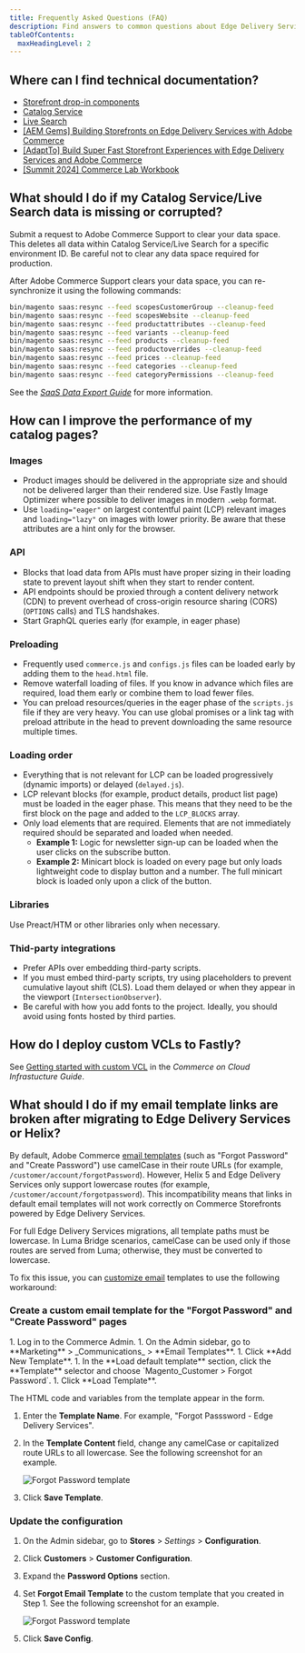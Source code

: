 ```yaml
---
title: Frequently Asked Questions (FAQ)
description: Find answers to common questions about Edge Delivery Services for Adobe Commerce storefronts.
tableOfContents:
  maxHeadingLevel: 2
---
```



## Where can I find technical documentation?

- [Storefront drop-in components](https://experienceleague.adobe.com/developer/commerce/storefront/)
- [Catalog Service](https://experienceleague.adobe.com/en/docs/commerce/catalog-service/guide-overview)
- [Live Search](https://experienceleague.adobe.com/en/docs/commerce/live-search/overview)
- [[AEM Gems] Building Storefronts on Edge Delivery Services with Adobe Commerce](https://experienceleaguecommunities.adobe.com/t5/adobe-experience-manager/aem-gems-building-storefronts-on-edge-delivery-services-with/m-p/652692)
- [[AdaptTo] Build Super Fast Storefront Experiences with Edge Delivery Services and Adobe Commerce](https://adapt.to/2023/schedule/build-super-fast-storefront-experiences-with-edge-delivery-services-and-adobe-commerce)
- [[Summit 2024] Commerce Lab Workbook](https://bit.ly/L445-workbook)

## What should I do if my Catalog Service/Live Search data is missing or corrupted?

Submit a request to Adobe Commerce Support to clear your data space. This deletes all data within Catalog Service/Live Search for a specific environment ID. Be careful not to clear any data space required for production.

After Adobe Commerce Support clears your data space, you can re-synchronize it using the following commands:

```bash
bin/magento saas:resync --feed scopesCustomerGroup --cleanup-feed
bin/magento saas:resync --feed scopesWebsite --cleanup-feed
bin/magento saas:resync --feed productattributes --cleanup-feed
bin/magento saas:resync --feed variants --cleanup-feed
bin/magento saas:resync --feed products --cleanup-feed
bin/magento saas:resync --feed productoverrides --cleanup-feed
bin/magento saas:resync --feed prices --cleanup-feed
bin/magento saas:resync --feed categories --cleanup-feed
bin/magento saas:resync --feed categoryPermissions --cleanup-feed
```

See the [_SaaS Data Export Guide_](https://experienceleague.adobe.com/en/docs/commerce/saas-data-export/overview) for more information.

## How can I improve the performance of my catalog pages?

### Images

- Product images should be delivered in the appropriate size and should not be delivered larger than their rendered size. Use Fastly Image Optimizer where possible to deliver images in modern `.webp` format.
- Use `loading="eager"` on largest contentful paint (LCP) relevant images and `loading="lazy"` on images with lower priority. Be aware that these attributes are a hint only for the browser.

### API

- Blocks that load data from APIs must have proper sizing in their loading state to prevent layout shift when they start to render content.
- API endpoints should be proxied through a content delivery network (CDN) to prevent overhead of cross-origin resource sharing (CORS) (`OPTIONS` calls) and TLS handshakes.
- Start GraphQL queries early (for example, in eager phase)

### Preloading

- Frequently used `commerce.js` and `configs.js` files can be loaded early by adding them to the `head.html` file.
- Remove waterfall loading of files. If you know in advance which files are required, load them early or combine them to load fewer files.
- You can preload resources/queries in the eager phase of the `scripts.js` file if they are very heavy. You can use global promises or a link tag with preload attribute in the head to prevent downloading the same resource multiple times.

### Loading order

- Everything that is not relevant for LCP can be loaded progressively (dynamic imports) or delayed (`delayed.js`).
- LCP relevant blocks (for example, product details, product list page) must be loaded in the eager phase. This means that they need to be the first block on the page and added to the `LCP_BLOCKS` array.
- Only load elements that are required. Elements that are not immediately required should be separated and loaded when needed.
  - **Example 1:** Logic for newsletter sign-up can be loaded when the user clicks on the subscribe button.
  - **Example 2:** Minicart block is loaded on every page but only loads lightweight code to display button and a number. The full minicart block is loaded only upon a click of the button.

### Libraries

Use Preact/HTM or other libraries only when necessary.

### Thid-party integrations

- Prefer APIs over embedding third-party scripts.
- If you must embed third-party scripts, try using placeholders to prevent cumulative layout shift (CLS). Load them delayed or when they appear in the viewport (`IntersectionObserver`).
- Be careful with how you add fonts to the project. Ideally, you should avoid using fonts hosted by third parties.

## How do I deploy custom VCLs to Fastly?

See [Getting started with custom VCL](https://experienceleague.adobe.com/en/docs/commerce-cloud-service/user-guide/cdn/custom-vcl-snippets/fastly-vcl-custom-snippets) in the _Commerce on Cloud Infrastucture Guide_.

## What should I do if my email template links are broken after migrating to Edge Delivery Services or Helix?

By default, Adobe Commerce [email templates](https://experienceleague.adobe.com/en/docs/commerce-admin/systems/communications/email-templates) (such as "Forgot Password" and "Create Password") use camelCase in their route URLs (for example, `/customer/account/forgotPassword`). However, Helix 5 and Edge Delivery Services only support lowercase routes (for example, `/customer/account/forgotpassword`). This incompatibility means that links in default email templates will not work correctly on Commerce Storefronts powered by Edge Delivery Services.

<Aside type="note">
For full Edge Delivery Services migrations, all template paths must be lowercase. In Luma Bridge scenarios, camelCase can be used only if those routes are served from Luma; otherwise, they must be converted to lowercase.
</Aside>

To fix this issue, you can [customize email](https://experienceleague.adobe.com/en/docs/commerce-admin/systems/communications/email-template-custom) templates to use the following workaround:

<Tasks>

<Task>

### Create a custom email template for the "Forgot Password" and "Create Password" pages

<Steps>
1. Log in to the Commerce Admin.
1. On the Admin sidebar, go to **Marketing** > _Communications_ > **Email Templates**.
1. Click **Add New Template**.
1. In the **Load default template** section, click the **Template** selector and choose `Magento_Customer > Forgot Password`.
1. Click **Load Template**.

   The HTML code and variables from the template appear in the form.

1. Enter the **Template Name**. For example, "Forgot Passsword - Edge Delivery Services".
1. In the **Template Content** field, change any camelCase or capitalized route URLs to all lowercase. See the following screenshot for an example.

   ![Forgot Password template](@images/troubleshoot/forgot-password-template.png)

1. Click **Save Template**.

</Steps>

</Task>

<Task>

### Update the configuration

<Steps>

1. On the Admin sidebar, go to **Stores** > _Settings_ > **Configuration**.
1. Click **Customers** > **Customer Configuration**.
1. Expand the **Password Options** section.
1. Set **Forgot Email Template** to the custom template that you created in Step 1. See the following screenshot for an example.

   ![Forgot Password template](@images/troubleshoot/forgot-password-template-config.png)

1. Click **Save Config**.

</Steps>

</Task>

</Tasks>